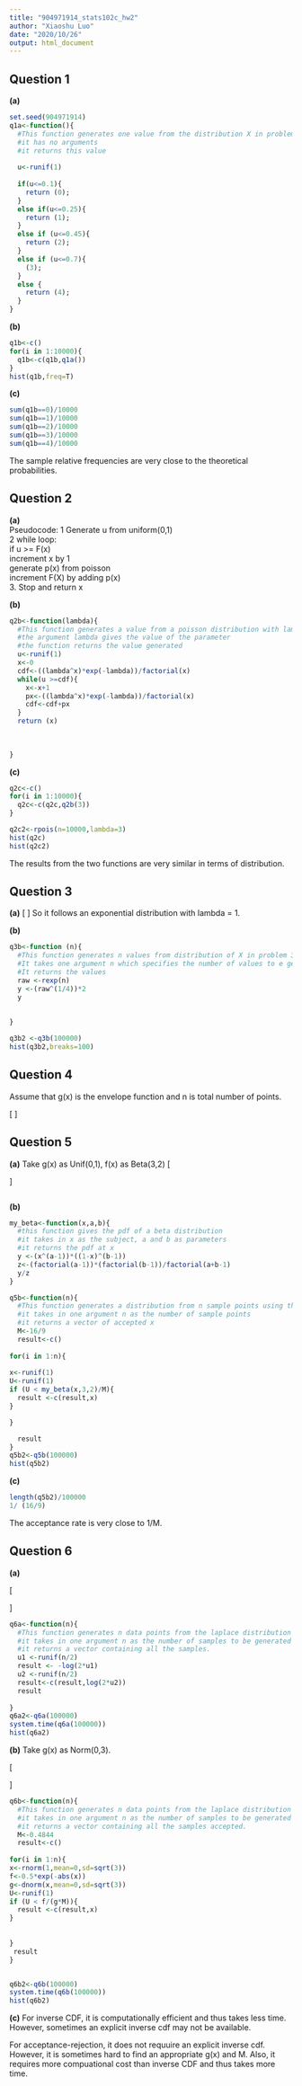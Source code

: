 ---
title: "904971914_stats102c_hw2"
author: "Xiaoshu Luo"
date: "2020/10/26"
output: html_document
---

## Question 1 
**(a)**
```{r q1a}
set.seed(904971914)
q1a<-function(){
  #This function generates one value from the distribution X in problem 1
  #it has no arguments
  #it returns this value
  
  u<-runif(1)
  
  if(u<=0.1){
    return (0);
  }
  else if(u<=0.25){
    return (1);
  }
  else if (u<=0.45){
    return (2);
  }
  else if (u<=0.7){
    (3);
  }
  else {
    return (4);
  }
}


```


**(b)**
```{r q1b}
q1b<-c()
for(i in 1:10000){
  q1b<-c(q1b,q1a())
}
hist(q1b,freq=T)

```


**(c)**
```{r q1c}

sum(q1b==0)/10000
sum(q1b==1)/10000
sum(q1b==2)/10000
sum(q1b==3)/10000
sum(q1b==4)/10000

```
The sample relative frequencies are very close to the theoretical probabilities. 



## Question 2  
**(a)**  
Pseudocode:
1 Generate u from uniform(0,1)  
2 while loop:  
     if u >= F(x)  
     increment x by 1  
     generate p(x) from poisson  
     increment F(X) by adding p(x)  
3. Stop and return x  
  
**(b)**

```{r q2b}
q2b<-function(lambda){
  #This function generates a value from a poisson distribution with lambda
  #the argument lambda gives the value of the parameter
  #the function returns the value generated
  u<-runif(1)
  x<-0
  cdf<-((lambda^x)*exp(-lambda))/factorial(x)
  while(u >=cdf){
    x<-x+1
    px<-((lambda^x)*exp(-lambda))/factorial(x)
    cdf<-cdf+px
  }
  return (x)
  
  
  
}
```


**(c)**
```{r q2c}
q2c<-c()
for(i in 1:10000){
  q2c<-c(q2c,q2b(3))
}

q2c2<-rpois(n=10000,lambda=3)
hist(q2c)
hist(q2c2)

```
The results from the two functions are very similar in terms of distribution. 



## Question 3
**(a)**
\[
\begin{eqnarray}
Y &=& (\frac X\alpha)^ \beta\\
P(Y \leq y)& = &P( (\frac X\alpha)^ \beta \leq y)\\
& = & P( X \leq \alpha y^{ \frac 1 \beta})\\
& = & F_X(\alpha y^{ \frac 1 \beta})\\
& = & 1-e^-{(\frac {\alpha y^{ \frac 1 \beta}} \alpha)}^ \beta\\
&=& 1-e^{-y} \sim exp(1)
\end{eqnarray}
\]
So it follows an exponential distribution with lambda = 1. 


**(b)**
```{r q3b}

q3b<-function (n){
  #This function generates n values from distribution of X in problem 3. 
  #It takes one argument n which specifies the number of values to e generated. 
  #It returns the values 
  raw <-rexp(n)
  y <-(raw^(1/4))*2
  y
  
  
}

q3b2 <-q3b(100000)
hist(q3b2,breaks=100)

```




## Question 4
Assume that g(x) is the envelope function and n is total number of points. 

\[
\begin{eqnarray}
 N=Total \space number  \space of \space points\space in(x,x+\Delta x) &=& n \times g(x) \times \Delta x \\
p=Acceptance \space probability \space in (x,x+\Delta x)& =&\frac {f(x)}{Mg(x)} \\
Number \space of \space points \space remained \space in(x,x+\Delta x)& = &N\times p =\frac n M f(x)\Delta x \\
total \space points \space remained=\sum_{bin \space number}\frac n M f(x)\Delta x& = &\frac n M\sum_{bin \space number} f(x)\Delta x=\frac nM \\
P(x\in(x,x+\Delta x))& = & \frac{\frac n M f(x)\Delta x}{\frac n M}=f(x) \Delta x\\
f(x)&=&\frac{P(x\in(x,x+\Delta x))}{\Delta x}
\end{eqnarray}
\]



## Question 5
**(a)**
Take g(x) as Unif(0,1), f(x) as Beta(3,2)
\[
\begin{eqnarray}
x &\in& [0,1]\\
g(x) &=& 1\\
f(x) &=& \frac {x^ {\alpha -1}(1-x)^{\beta-1}} {\frac {2!*1!} {4!}}\\
f(x)  &=& 12 \times x^2 \times(1-x)\\
  f'(x)  &=&0\\
  x=0 \space &or& \space x=\frac 23\\
    M=max(\frac {f(x)}{g(x)}) &=&\frac {f(\frac 23)}{1}=\frac {16}9
\end{eqnarray}

\]
```{r q5a}


```


**(b)**
```{r q5b}
my_beta<-function(x,a,b){
  #this function gives the pdf of a beta distribution
  #it takes in x as the subject, a and b as parameters
  #it returns the pdf at x
  y <-(x^(a-1))*((1-x)^(b-1))
  z<-(factorial(a-1))*(factorial(b-1))/factorial(a+b-1)
  y/z
}

q5b<-function(n){
  #This function generates a distribution from n sample points using the acceptance-rejection method
  #it takes in one argument n as the number of sample points
  #it returns a vector of accepted x
  M<-16/9
  result<-c()
  
for(i in 1:n){
  
x<-runif(1)  
U<-runif(1)
if (U < my_beta(x,3,2)/M){
  result <-c(result,x)
}

}

  result
}
q5b2<-q5b(100000)
hist(q5b2)

```


**(c)**
```{r q5c}
length(q5b2)/100000
1/ (16/9)
```
The acceptance rate is very close to 1/M. 


## Question 6   
**(a)**

\[
\begin{eqnarray}
f(x) &=&\frac 12e^{-|x|}\\
F(x)&=&\int_ {-\infty}^{x} f(x)dx\\
 &=& \int_ {-\infty}^{x}\frac 12e^{-|x|}dx\\
 if (x<0),f(x)&=&\frac 12e^{x}\\
 if (x>=0),f(x)&=&\frac 12e^{-x}\\
 if (x<0),F(x)&=&\frac 12e^{x}\\
 if (x>=0),F(x)&=&1-\frac 12e^{-x}\\
 if(x<0),F^{-1}(u)&=&ln(2u)\\
 if(x>=0),F^{-1}(u)&=&-ln(2(1-u))=-ln(2u),as \space u \sim Unif(0,1),1-u \sim Unif(0,1)

\end{eqnarray}

\]



```{r q6a}
q6a<-function(n){
  #This function generates n data points from the laplace distribution
  #it takes in one argument n as the number of samples to be generated
  #it returns a vector containing all the samples. 
  u1 <-runif(n/2)
  result <- -log(2*u1)
  u2 <-runif(n/2)
  result<-c(result,log(2*u2))
  result
  
}
q6a2<-q6a(100000)
system.time(q6a(100000))
hist(q6a2)

```


**(b)**
Take g(x) as Norm(0,3).

\[
\begin{eqnarray}
max(\frac {f(x)}{g(x)})&=&max(\frac {\frac 12e^{-|x|}} {\frac {1}{\sqrt 3 *\sqrt {2\pi} }*e^{-0.5\frac {x^2}3 }})\\
if(x>0),(\frac {f(x)}{g(x)})'&=&\frac {(\frac x3-1)*e^{-x}} {e^{-\frac {x^2}6}},take \space x=3\\
if(x<=0),(\frac {f(x)}{g(x)})'&=&\frac {(\frac x3+1)*e^{-x}} {e^{-\frac {x^2}6}},take \space x=-3\\
M=max(\frac {f(x)}{g(x)}) &=&max(\frac {f(3)}{g(3)})=0.4844

\end{eqnarray}

\]
``` {r q6b}

q6b<-function(n){
  #This function generates n data points from the laplace distribution using acceptance-rejection method.
  #it takes in one argument n as the number of samples to be generated
  #it returns a vector containing all the samples accepted.
  M<-0.4844
  result<-c()
  
for(i in 1:n){
x<-rnorm(1,mean=0,sd=sqrt(3)) 
f<-0.5*exp(-abs(x))  
g<-dnorm(x,mean=0,sd=sqrt(3))
U<-runif(1)
if (U < f/(g*M)){
  result <-c(result,x)
}
  
  
}
 result 
}


q6b2<-q6b(100000)
system.time(q6b(100000))
hist(q6b2)

```

**(c)**
For inverse CDF, it is computationally efficient and thus takes less time. However, sometimes an explicit inverse cdf may not be available. 

For acceptance-rejection, it does not requuire an explicit inverse cdf. However, it is sometimes hard to find an appropriate g(x) and M. Also, it requires more compuational cost than inverse CDF and thus takes more time. 















